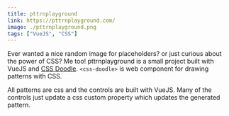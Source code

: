 ```yaml
---
title: pttrnplayground
link: https://pttrnplayground.com/
image: ./pttrnplayground.png
tags: ["VueJS", "CSS"]
---
```


Ever wanted a nice random image for placeholders? or just curious about the power of CSS? Me too! pttrnplayground is a small project built with VueJS and <a href="https://css-doodle.com/">CSS Doodle</a>. `<css-doodle>` is web component for drawing patterns with CSS.

All patterns are css and the controls are built with VueJS. Many of the controls just update a css custom property which updates the generated pattern.
